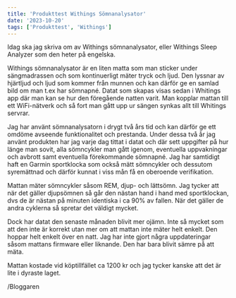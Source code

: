 ```yaml
---
title: 'Produkttest Withings Sömnanalysator'
date: '2023-10-20'
tags: ['Produkttest', 'Withings']
---
```


<CustomImage
  src="https://raw.githubusercontent.com/Abnovia/blogposts/main/images/withings_sleep_analyzer.jpg"
  alt="Withings Sleep Analyzer"
/>

Idag ska jag skriva om av Withings sömnanalysator, eller Withings Sleep Analyzer som den heter på engelska.

Withings sömnanalysator är en liten matta som man sticker under sängmadrassen och som kontinuerligt mäter tryck och ljud. Den lyssnar av hjärtljud och ljud som kommer från munnen och kan därför ge en samlad bild om man t.ex har sömnapné. Datat som skapas visas sedan i Whitings app där man kan se hur den föregående natten varit. Man kopplar mattan till ett WiFi-nätverk och så fort man gått upp ur sängen synkas allt till Whitings servrar.

Jag har använt sömnanalysatorn i drygt två års tid och kan därför ge ett omdöme avseende funktionalitet och prestanda. Under dessa två år jag använt produkten har jag varje dag tittat i datat och där sett uppgifter på hur länge man sovit, alla sömncykler man gått igenom, eventuella uppvakningar och avbrott samt eventuella förekommande sömnapné. Jag har samtidigt haft en Garmin sportklocka som också mätt sömncykler och dessutom syremättnad och därför kunnat i viss mån få en oberoende verifikation.

Mattan mäter sömncykler såsom REM, djup- och lättsömn. Jag tycker att när det gäller djupsömnen så går den nästan hand i hand med sportklockan, dvs de är nästan på minuten identiska i ca 90% av fallen. När det gäller de andra cyklerna så spretar det väldigt mycket.

Dock har datat den senaste månaden blivit mer ojämn. Inte så mycket som att den inte är korrekt utan mer om att mattan inte mäter helt enkelt. Den hoppar helt enkelt över en natt. Jag har inte gjort några uppdateringar såsom mattans firmware eller liknande. Den har bara blivit sämre på att mäta.

Mattan kostade vid köptillfället ca 1200 kr och jag tycker kanske att det är lite i dyraste laget.

/Bloggaren
